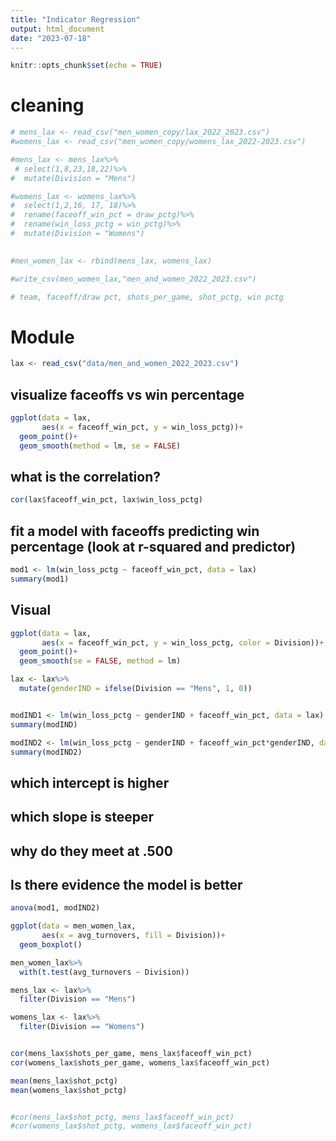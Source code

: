 ```yaml
---
title: "Indicator Regression"
output: html_document
date: "2023-07-18"
---
```


```r
knitr::opts_chunk$set(echo = TRUE)
```

# cleaning
```r
# mens_lax <- read_csv("men_women_copy/lax_2022_2023.csv")
#womens_lax <- read_csv("men_women_copy/womens_lax_2022-2023.csv")

#mens_lax <- mens_lax%>%
 # select(1,8,23,18,22)%>%
#  mutate(Division = "Mens")

#womens_lax <- womens_lax%>%
#  select(1,2,16, 17, 18)%>%
#  rename(faceoff_win_pct = draw_pctg)%>%
#  rename(win_loss_pctg = win_pctg)%>%
#  mutate(Division = "Womens")
  

#men_women_lax <- rbind(mens_lax, womens_lax)

#write_csv(men_women_lax,"men_and_women_2022_2023.csv")

# team, faceoff/draw pct, shots_per_game, shot_pctg, win pctg
```




# Module
```r
lax <- read_csv("data/men_and_women_2022_2023.csv")
```

## visualize faceoffs vs win percentage
```r
ggplot(data = lax,
       aes(x = faceoff_win_pct, y = win_loss_pctg))+
  geom_point()+
  geom_smooth(method = lm, se = FALSE)
```

## what is the correlation?
```r
cor(lax$faceoff_win_pct, lax$win_loss_pctg)
```

## fit a model with faceoffs predicting win percentage (look at r-squared and predictor)
```r
mod1 <- lm(win_loss_pctg ~ faceoff_win_pct, data = lax)
summary(mod1)
```

## Visual 
```r
ggplot(data = lax,
       aes(x = faceoff_win_pct, y = win_loss_pctg, color = Division))+
  geom_point()+
  geom_smooth(se = FALSE, method = lm)
```
```r
lax <- lax%>%
  mutate(genderIND = ifelse(Division == "Mens", 1, 0))


modIND1 <- lm(win_loss_pctg ~ genderIND + faceoff_win_pct, data = lax)
summary(modIND)
```
```r
modIND2 <- lm(win_loss_pctg ~ genderIND + faceoff_win_pct*genderIND, data = lax)
summary(modIND2)
```


## which intercept is higher 


## which slope is steeper 


## why do they meet at .500

## Is there evidence the model is better 

```r
anova(mod1, modIND2)
```


```r
ggplot(data = men_women_lax,
       aes(x = avg_turnovers, fill = Division))+
  geom_boxplot()
```
```r
men_women_lax%>%
  with(t.test(avg_turnovers ~ Division))
```


```r
mens_lax <- lax%>%
  filter(Division == "Mens")

womens_lax <- lax%>%
  filter(Division == "Womens")


cor(mens_lax$shots_per_game, mens_lax$faceoff_win_pct)
cor(womens_lax$shots_per_game, womens_lax$faceoff_win_pct)

mean(mens_lax$shot_pctg)
mean(womens_lax$shot_pctg)


#cor(mens_lax$shot_pctg, mens_lax$faceoff_win_pct)
#cor(womens_lax$shot_pctg, womens_lax$faceoff_win_pct)
```


